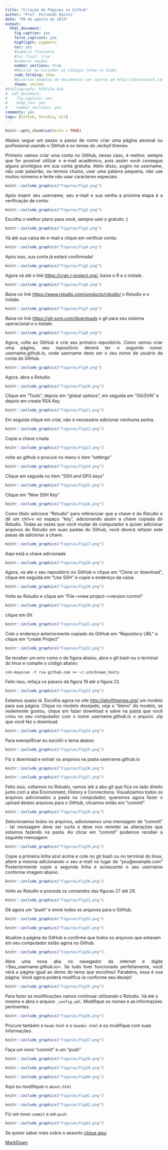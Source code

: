 ```yaml
---
title: "Criação de Páginas no Github"
author: "Prof. Fernando Bastos"
date: "09 de agosto de 2019"
output:
  html_document:
    fig_caption: yes
    force_captions: yes
    highlight: pygments
    toc: yes
    #Sumário flutuante
    #toc_float: true
    #numerar seções
    number_sections: true
    #Mostrar ou esconder os códigos (show ou hide)
    code_folding: show
    #Diversos modelos de documentos ver outros em http://bootswatch.com/
    theme: united
#bibliography: bibfile.bib    
#  pdf_document:
#    fig_caption: yes
#    keep_tex: yes
#    number_sections: yes
comments: yes
tags: [Github, Rstudio, Git]
---
```


```r
knitr::opts_chunk$set(echo = TRUE)
```

<p style="text-align: justify;">
Abaixo segue um passo a passo de como criar uma página pessoal ou profissional usando o GitHub e os temas do Jeckyll themes. 
</p>
 
<p style="text-align: justify;">
Primeiro vamos criar uma conta no GitHub, nesse caso, é melhor, sempre que for possível utilizar o e-mail acadêmico, pois assim você consegue alguns privilégios em sua conta gratuita. Além disso, sugiro no username, não usar palavrão, ou termos chulos, usar uma palavra pequena, não use muitos números e tente não usar caracteres especiais.
</p>


```r
knitr::include_graphics("Figuras/Fig1.png")
```

<p style="text-align: justify;">
Após inserir seu username, seu e-mail e sua senha a próxima etapa é a verificação de conta:
</p>

```r
knitr::include_graphics("Figuras/Fig2.png")
```

Escolha o melhor plano para você, sempre usei o gratuito :)

```r
knitr::include_graphics("Figuras/Fig3.png")
```

Vá até sua caixa de e-mail e clique em verificar conta:

```r
knitr::include_graphics("Figuras/Fig4.png")
```

Após isso, sua conta já estará confirmada!

```r
knitr::include_graphics("Figuras/Fig5.png")
```

Agora vá até o link <https://cran.r-project.org/>, baixe o R e o instale.

```r
knitr::include_graphics("Figuras/Fig6.png")
```

Baixe no link <https://www.rstudio.com/products/rstudio/> o Rstudio e o instale.

```r
knitr::include_graphics("Figuras/Fig7.png")
```

Baixe no link <https://git-scm.com/downloads> o git para seu sistema operacional e o instale. 

```r
knitr::include_graphics("Figuras/Fig8.png")
```

<p style="text-align: justify;">
Agora, volte ao GitHub e crie seu primeiro repositório. Como vamos criar uma página, seu repositório deverá ter o seguinte nome: username.github.io, onde username deve ser o seu nome de usuário da conta do GitHub.
</p> 

```r
knitr::include_graphics("Figuras/Fig9.png")
```

Agora, abra o Rstudio

```r
knitr::include_graphics("Figuras/Fig10.png")
```

Clique em "Tools", depois em "global options", em seguida em "Git/SVN" e depois em create RSA Key

```r
knitr::include_graphics("Figuras/Fig11.png")
```

Em seguida clique em criar, não é necessário adicionar nenhuma senha.

```r
knitr::include_graphics("Figuras/Fig12.png")
```

Copie a chave criada

```r
knitr::include_graphics("Figuras/Fig13.png")
```

volte ao github e procure no menu o item "settings"

```r
knitr::include_graphics("Figuras/Fig14.png")
```

Clique em seguida no item "SSH and GPG keys"

```r
knitr::include_graphics("Figuras/Fig15.png")
```

Clique em "New SSH Key"

```r
knitr::include_graphics("Figuras/Fig16.png")
```
<p style="text-align: justify;">
Como título adicione "Rstudio" para referenciar que a chave é do Rstudio e dê um ctrl+v no espaço "key", adicionando assim a chave copiada do Rstudio. Todas as vezes que você mudar de computador e quiser adicionar arquivos do Rstudio em suas pastas do Github, você deverá refazer este passo de adicionar a chave.
</p>
```r
knitr::include_graphics("Figuras/Fig17.png")
```

Aqui está a chave adicionada

```r
knitr::include_graphics("Figuras/Fig18.png")
```
<p style="text-align: justify;">
Agora, vá até o seu repositório no GitHub e clique em "Clone or download", clique em seguida em "Use SSH" e copie o endereço da caixa.
</p>
```r
knitr::include_graphics("Figuras/Fig19.png")
```

Volte ao Rstudio e clique em "File-->new project-->version control"

```r
knitr::include_graphics("Figuras/Fig20.png")
```

clique em Git

```r
knitr::include_graphics("Figuras/Fig21.png")
```

Cole o endereço anteriormente copiado do GitHub em "Repository URL" e clique em "create Project"

```r
knitr::include_graphics("Figuras/Fig22.png")
```

Se receber um erro como o da figura abaixo, abra o git bash ou o terminal do linux e compile o código abaixo:

`ssh-keyscan -t rsa github.com >> ~/.ssh/known_hosts`

Feito isso, refaça os passos da figura 19 até a figura 22.


```r
knitr::include_graphics("Figuras/Fig23.png")
```
<p style="text-align: justify;">
Estamos quase lá. Escolha agora no site <http://jekyllthemes.org/> um modelo para sua página. Clique no modelo desejado, veja o "demo" do modelo, se realemente gostou, clique em fazer download e salve na pasta que você criou no seu computador com o nome username.github.io o arquivo .zip que você fez o download.
</p>
```r
knitr::include_graphics("Figuras/Fig24.png")
```

Para exemplificar eu escolhi o tema abaixo:

```r
knitr::include_graphics("Figuras/Fig25.png")
```

Fiz o download e extrair os arquivos na pasta username.github.io

```r
knitr::include_graphics("Figuras/Fig26.png")
```
```r
knitr::include_graphics("Figuras/Fig27.png")
```
<p style="text-align: justify;">
Feito isso, voltamos no Rstudio, vamos até a aba git que fica no lado direito junto com a aba Environment, History e Connections. Visualizamos todos os arquivos adicionados a pasta no computador, queremos agora fazer o upload destes arquivos para o GitHub, clicamos então em "commit"
</p>
```r
knitr::include_graphics("Figuras/Fig28.png")
```

<p style="text-align: justify;">
Selecionamos todos os arquivos, adicionamos uma mensagem de "commit" - tal mensagem deve ser curta e deve nos remeter as alterações que estamos fazendo na pasta. Ao clicar em "commit" podemos receber a seguinte mensagem:
</p>

```r
knitr::include_graphics("Figuras/Fig29.png")
```
<p style="text-align: justify;">
Copie a primeira linha azul acima e cole no git bash ou no terminal do linux, altere a mesma adicionando o seu e-mail no lugar de "you@example.com" Posteriormente copie a segunda linha e acrescente o seu username conforme imagem abaixo.
</p>
```r
knitr::include_graphics("Figuras/Fig30.png")
```

Volte ao Rstudio e proceda os comandos das figuras 27 até 29.

```r
knitr::include_graphics("Figuras/Fig31.png")
```

Dê agora um "push" e envie todos os arquivos para o GitHub.

```r
knitr::include_graphics("Figuras/Fig32.png")
```
```r
knitr::include_graphics("Figuras/Fig33.png")
```

Atualize a página do GitHub e confirme que todos os arquivos que estavam em seu computador estão agora no Github.

```r
knitr::include_graphics("Figuras/Fig34.png")
```
<p style="text-align: justify;">
Abra uma nova aba no navegador da internet e digite <Seu_username.github.io>. Se tudo tiver funcionado perfeitamente, você verá a página igual ao demo do tema que escolheu! Parabéns, essa é sua página. Você agora poderá modifica-la conforme seu desejo!
</p>
```r
knitr::include_graphics("Figuras/Fig35.png")
```

Para fazer as modificações vamos continuar utilizando o Rstudio. Vá até o mesmo e abra o arquivo `_config.yml`. Modifique os nomes e as informações pertinentes.

```r
knitr::include_graphics("Figuras/Fig36.png")
```

Procure também o `head.html` e o `header.html` e os modifique com suas informações.

```r
knitr::include_graphics("Figuras/Fig37.png")
```

Faça um novo "commit" e um "push"

```r
knitr::include_graphics("Figuras/Fig38.png")
```
```r
knitr::include_graphics("Figuras/Fig39.png")
```
```r
knitr::include_graphics("Figuras/Fig40.png")
```

Aqui eu modifiquei o `about.html`

```r
knitr::include_graphics("Figuras/Fig41.png")
```
```r
knitr::include_graphics("Figuras/Fig42.png")
```

Fiz um novo `commit` e um `push`

```r
knitr::include_graphics("Figuras/Fig43.png")
```

Se quiser saber mais sobre o assunto [clique aqui](https://lmgtfy.com/?q=criar páginas no github com jeckyll themes)

[MarkDown](https://www.markdownguide.org/basic-syntax/)